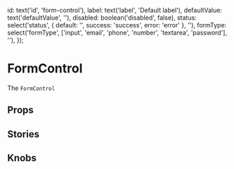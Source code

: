 
  id: text('id', 'form-control'),
  label: text('label', 'Default label'),
  defaultValue: text('defaultValue', ''),
  disabled: boolean('disabled', false),
  status: select('status', { default: '', success: 'success', error: 'error' }, ''),
  formType: select('formType', ['input', 'email', 'phone', 'number', 'textarea', 'password'], ''),
});

<Meta title='Molecules/FormControl' component={FormControl} />

# FormControl

The `FormControl`

<Preview>
  <Story name='Default'>
    <FormControl id='form-control' label='Default label' />
  </Story>
</Preview>

## Props

<Props of={FormControl} />

## Stories

## Knobs

<Preview>
  <Story name='Knobs'>
    <FormControl {...knobsProps()} />
  </Story>
</Preview>
